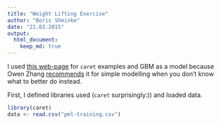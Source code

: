 ```yaml
---
title: "Weight Lifting Exercise"
author: "Boris Shminke"
date: "21.03.2015"
output:
  html_document:
    keep_md: true
---
```

I used [this web-page](http://topepo.github.io/caret/training.html) for `caret` examples and GBM as a model because Owen Zhang [recommends](http://www.slideshare.net/freshdatabos/zhang-winning-datasciencecompetitions) it for simple modelling when you don't know what to better do instead.

First, I defined libraries used (`caret` surprisingly:)) and loaded data.
```r
library(caret)
data <- read.csv("pml-training.csv")
```

